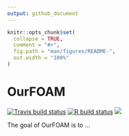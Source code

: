 ```yaml
---
output: github_document
---
```


<!-- README.md is generated from README.Rmd. Please edit that file -->

```r
knitr::opts_chunk$set(
  collapse = TRUE,
  comment = "#>",
  fig.path = "man/figures/README-",
  out.width = "100%"
)
```
# OurFOAM

<!-- badges: start -->
[![Travis build status](https://travis-ci.org/marcosci/dynamicfoam.svg?branch=master)](https://travis-ci.org/marcosci/dynamicfoam)
[![R build status](https://github.com/r-spatialecology/spectre/workflows/R-CMD-check/badge.svg)](https://github.com/r-spatialecology/spectre/actions)
![](https://github.com/r-spatialecology/spectre/workflows/R-CMD-check/badge.svg)

<!-- badges: end -->

The goal of OurFOAM is to ...
